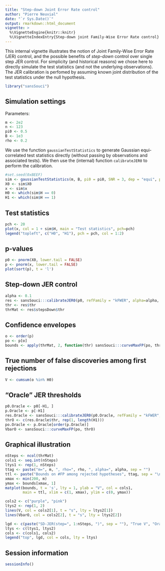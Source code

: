 ```yaml
---
title: "Step-down Joint Error Rate control"
author: "Pierre Neuvial"
date: "`r Sys.Date()`"
output: rmarkdown::html_document
vignette: >
  %\VignetteEngine{knitr::knitr}
  %\VignetteIndexEntry{Step-down joint Family-Wise Error Rate control}
---
```


This internal vignette illustrates the notion of Joint Family-Wise Error Rate (JER) control, and the possible benefits of *step-down* control over single step JER control. For simplicity (and historical reasons) we chose here to directly simulate the test statistics (and not the underlying observations). The JER calibration is perfomed by assuming known joint distribution of the test statistics under the null hypothesis.

```r
library("sansSouci")
```

## Simulation settings

Parameters:

```r
m <- 2e2
n <- 123
pi0 <- 0.5
B <- 1e3
rho <- 0.2
```

We use the function `gaussianTestStatistics` to generate Gaussian equi-correlated test statistics directly (without passing by observations and associated tests). We then use the (internal) function `calibrateJER0` to perform the calibration.

```r
#set.seed(0xBEEF)
sim <- gaussianTestStatistics(m, B, pi0 = pi0, SNR = 3, dep = "equi", param = rho)
X0 <- sim$X0
x <- sim$x
H0 <- which(sim$H == 0)
H1 <- which(sim$H == 1)
```

## Test statistics

```r
pch <- 20
plot(x, col = 1 + sim$H, main = "Test statistics", pch=pch)
legend("topleft", c("H0", "H1"), pch = pch, col = 1:2)
```
## p-values

```r
p0 <- pnorm(X0, lower.tail = FALSE)
p <- pnorm(x, lower.tail = FALSE)
plot(sort(p), t = 'l')
```

## Step-down JER control

```r
alpha <- 0.1
res <- sansSouci:::calibrateJER0(p0, refFamily = "kFWER", alpha=alpha, p.values = p)
thr <- res$thr
thrMat <- res$stepsDown$thr
```

## Confidence envelopes
```r
o <- order(p)
po <- p[o]
bounds <- apply(thrMat, 2, function(thr) sansSouci:::curveMaxFP(po, thr))
```

## True number of false discoveries among first rejections
```r
V <- cumsum(o %in% H0)
```

## "Oracle" JER thresholds
```r
p0.Oracle <- p0[-H1, ]
p.Oracle <- p[-H1]
res.Oracle <- sansSouci:::calibrateJER0(p0.Oracle, refFamily = "kFWER", alpha = alpha, p.values = p.Oracle)
thrO <- c(res.Oracle$thr, rep(1, length(H1)))
po.Oracle <- p.Oracle[order(p.Oracle)]
VbarO <- sansSouci:::curveMaxFP(po, thrO)
```

## Graphical illustration
```r
nSteps <- ncol(thrMat)
cols1 <- seq.int(nSteps)
ltys1 <- rep(1, nSteps)
ttag <- paste("m=", m, ", rho=", rho, ", alpha=", alpha, sep = "")
ttl <- paste("Bounds on #FP among rejected hypotheses", ttag, sep = "\n")
xmax <- min(200, m)
ymax <- bounds[xmax, 1]
matplot(bounds, t = 's', lty = 1, ylab = "V", col = cols1,
        main = ttl, xlim = c(1, xmax), ylim = c(0, ymax))

cols2 <- c("purple", "pink")
ltys2 <- rep(1, 2)
lines(V, col = cols2[1], t = "s", lty = ltys2[1])
lines(VbarO, col = cols2[2], t = "s", lty = ltys2[2])

lgd <- c(paste("SD-JER(step=", 1:nSteps, ")", sep = ""), "True V", "Oracle JER")
ltys <- c(ltys1, ltys2)
cols <- c(cols1, cols2)
legend("top", lgd, col = cols, lty = ltys)
```

## Session information

```r
sessionInfo()
```

